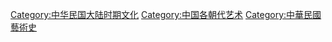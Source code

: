 [[Category:中华民国大陆时期文化|Category:中华民国大陆时期文化]]
[[Category:中国各朝代艺术|Category:中国各朝代艺术]]
[[Category:中華民國藝術史|Category:中華民國藝術史]]